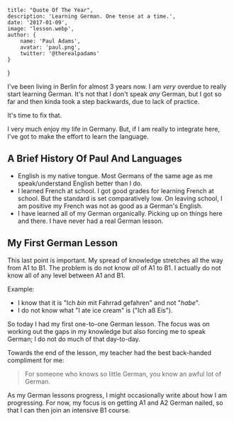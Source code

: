 
    title: "Quote Of The Year",
    description: 'Learning German. One tense at a time.',
    date: '2017-01-09',
    image: 'lesson.webp',
    author: {
        name: 'Paul Adams',
        avatar: 'paul.png',
        twitter: '@therealpadams'
    }
}


I've been living in Berlin for almost 3 years now. I am *very* overdue
to really start learning German. It's not that I don't speak *any*
German, but I got so far and then kinda took a step backwards, due to
lack of practice.

It's time to fix that.

I very much enjoy my life in Germany. But, if I am really to integrate
here, I've got to make the effort to learn the language.

## A Brief History Of Paul And Languages

- English is my native tongue. Most Germans of the same age as me
  speak/understand English better than I do.
- I learned French at school. I got good grades for learning French
  at school. But the standard is set comparatively low. On leaving
  school, I am positive my French was not as good as a German's
  English.
- I have learned all of my German organically. Picking up on things
  here and there. I have never had a real German lesson.

## My First German Lesson

This last point is important. My spread of knowledge stretches all the
way from A1 to B1. The problem is do not know *all* of A1 to B1. I
actually do not know all of any level between A1 and B1.

Example:

- I know that it is "Ich *bin* mit Fahrrad gefahren" and not "*habe*".
- I do not know what "I ate ice cream" is ("Ich aß Eis").

So today I had my first one-to-one German lesson. The focus was on
working out the gaps in my knowledge but also forcing me to speak
German; I do not do much of that day-to-day.

Towards the end of the lesson, my teacher had the best back-handed
compliment for me:

> For someone who knows so little German, you know an awful lot of
> German.

As my German lessons progress, I might occasionally write about how I
am progressing. For now, my focus is on getting A1 and A2 German
nailed, so that I can then join an intensive B1 course.
